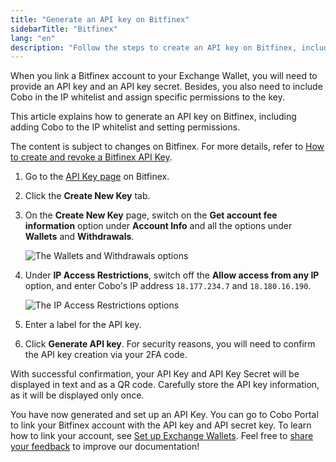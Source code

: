 ```yaml
---
title: "Generate an API key on Bitfinex"
sidebarTitle: "Bitfinex"
lang: "en"
description: "Follow the steps to create an API key on Bitfinex, including necessary permissions and IP whitelisting."
---
```


When you link a Bitfinex account to your Exchange Wallet, you will need to provide an API key and an API key secret. Besides, you also need to include Cobo in the IP whitelist and assign specific permissions to the key.

This article explains how to generate an API key on Bitfinex, including adding Cobo to the IP whitelist and setting permissions.

<Note>The content is subject to changes on Bitfinex. For more details, refer to <a href="https://support.bitfinex.com/hc/en-us/articles/115003363429-How-to-create-and-revoke-a-Bitfinex-API-Key">How to create and revoke a Bitfinex API Key</a>.</Note>

1. Go to the [API Key page](https://setting.bitfinex.com/api) on Bitfinex.
2. Click the **Create New Key** tab.
3. On the **Create New Key** page, switch on the **Get account fee information** option under **Account Info** and all the options under **Wallets** and **Withdrawals**.

    <img src="/en/images/exchange-wallet/bitfinex_permissions.png" className="screenshot_full_screen" alt="The Wallets and Withdrawals options" />

4. Under **IP Access Restrictions**, switch off the **Allow access from any IP** option, and enter Cobo's IP address `18.177.234.7` and `18.180.16.190`.

    <img src="/en/images/exchange-wallet/bitfinex_ip.png" className="screenshot_full_screen" alt="The IP Access Restrictions options" />

5. Enter a label for the API key.
6. Click **Generate API key**.
    <Note>For security reasons, you will need to confirm the API key creation via your 2FA code.</Note>

With successful confirmation, your API Key and API Key Secret will be displayed in text and as a QR code. Carefully store the API key information, as it will be displayed only once.

You have now generated and set up an API Key. You can go to Cobo Portal to link your Bitfinex account with the API key and API secret key. To learn how to link your account, see [Set up Exchange Wallets](/en/portal/exchange-wallets/set-up). 
<Tip>Feel free to [share your feedback](https://forms.zohopublic.com/cobo/form/DocumentFeedbackForm/formperma/QvLOhxJv1_JMsJ-1dleZ8Itb_7rzN-LtgvsDdxosoVI?referrername=manuals) to improve our documentation!</Tip>
